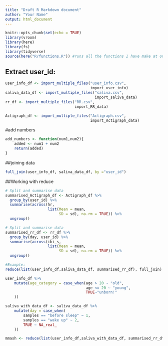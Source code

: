 ```yaml
---
title: "Draft R Markdown document"
author: "Your Name"
output: html_document
---
```


```r
knitr::opts_chunk$set(echo = TRUE)
library(vroom)
library(here)
library(fs)
library(tidyverse)
source(here("R/functions.R")) #runs all the functions I have make at once
```

## Extract user_id:

```r
user_info_df <- import_multiple_files("user_info.csv",
                                      import_user_info)
saliva_data_df <- import_multiple_files("saliva.csv",
                                        import_saliva_data)
rr_df <- import_multiple_files("RR.csv",
                               import_RR_data)

Actigraph_df <- import_multiple_files("Actigraph.csv",
                                      import_Actigraph_data)

```

#add numbers
```r
add_numbers <- function(num1,num2){
    added <- num1 + num2
    return(added)
}
```



##joining data

```r
full_join(user_info_df, saliva_data_df, by ="user_id")
```

##Working with reduce

```r
# Split and summarise data
summarised_Actigraph_df <- Actigraph_df %>%
  group_by(user_id) %>%
  summarise(across(hr,
                   list(Mean = mean,
                        SD = sd), na.rm = TRUE)) %>%
  ungroup()

# Split and summarise data
summarised_rr_df <- rr_df %>%
  group_by(day, user_id) %>%
  summarise(across(ibi_s,
                   list(Mean = mean,
                        SD = sd), na.rm = TRUE)) %>%
  ungroup()
```


```r
#Example:
reduce(list(user_info_df,saliva_data_df, summarised_rr_df), full_join)


```
```r
user_info_df %>%
    mutate(age_category = case_when(age > 20 ~ "old",
                                    age <= 20 ~ "young",
                                    TRUE~"unborn!"
    ))
```

```r
saliva_with_data_df <- saliva_data_df %>%
    mutate(day = case_when(
        samples == "before sleep" ~ 1, 
        samples == "wake up" ~ 2,
        TRUE ~ NA_real_
    ))

mmash <- reduce(list(user_info_df,saliva_with_data_df, summarised_rr_df, summarised_Actigraph_df), full_join)
```

